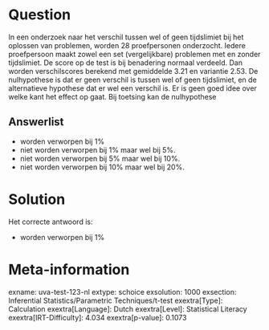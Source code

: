 Question
========

In een onderzoek naar het verschil tussen wel of geen tijdslimiet bij
het oplossen van problemen, worden 28 proefpersonen onderzocht. Iedere
proefpersoon maakt zowel een set (vergelijkbare) problemen met en zonder
tijdslimiet. De score op de test is bij benadering normaal verdeeld. Dan
worden verschilscores berekend met gemiddelde 3.21 en variantie 2.53. De
nulhypothese is dat er geen verschil is tussen wel of geen tijdslimiet,
en de alternatieve hypothese dat er wel een verschil is. Er is geen goed
idee over welke kant het effect op gaat. Bij toetsing kan de
nulhypothese


Answerlist
----------

* worden verworpen bij 1%
* niet worden verworpen bij 1% maar wel bij 5%.
* niet worden verworpen bij 5% maar wel bij 10%.
* niet worden verworpen bij 10% maar wel bij 20%.

Solution
========

Het correcte antwoord is: 

* worden verworpen bij 1%

Meta-information
================
exname: uva-test-123-nl
extype: schoice
exsolution: 1000
exsection: Inferential Statistics/Parametric Techniques/t-test
exextra[Type]: Calculation
exextra[Language]: Dutch
exextra[Level]: Statistical Literacy
exextra[IRT-Difficulty]: 4.034
exextra[p-value]: 0.1073

